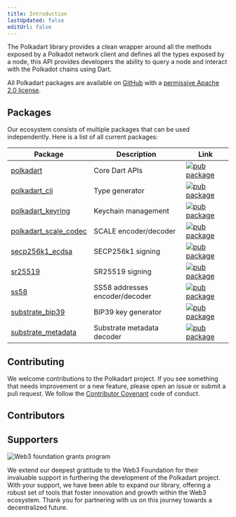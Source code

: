 ```yaml
---
title: Introduction
lastUpdated: false
editUrl: false
---
```


The Polkadart library provides a clean wrapper around all the methods exposed by a Polkadot network client and defines all the types exposed by a node, this API provides developers the ability to query a node and interact with the Polkadot chains using Dart.

All Polkadart packages are available on [GitHub](https://github.com/leonardocustodio/polkadart) with a [permissive Apache 2.0 license](https://github.com/leonardocustodio/polkadart/blob/main/LICENSE).

## Packages

Our ecosystem consists of multiple packages that can be used independently. Here is a list of all current packages:

| Package                            | Description                    | Link                                                                                                                     |
| -----------------------------------| ------------------------------ | ----------------------------------------------------- |
| [polkadart](https://github.com/leonardocustodio/polkadart/tree/master/packages/polkadart)                         | Core Dart APIs                 | [![pub package](https://img.shields.io/pub/v/polkadart.svg)](https://pub.dev/packages/polkadart)                         |
| [polkadart_cli](https://github.com/leonardocustodio/polkadart/tree/master/packages/polkadart_cli)                 | Type generator                 | [![pub package](https://img.shields.io/pub/v/polkadart_cli.svg)](https://pub.dev/packages/polkadart_cli)                 |
| [polkadart_keyring](https://github.com/leonardocustodio/polkadart/tree/master/packages/polkadart_keyring)         | Keychain management            | [![pub package](https://img.shields.io/pub/v/polkadart_keyring.svg)](https://pub.dev/packages/polkadart_keyring)         |
| [polkadart_scale_codec](https://github.com/leonardocustodio/polkadart/tree/master/packages/polkadart_scale_codec) | SCALE encoder/decoder          | [![pub package](https://img.shields.io/pub/v/polkadart_scale_codec.svg)](https://pub.dev/packages/polkadart_scale_codec) |
| [secp256k1_ecdsa](https://github.com/leonardocustodio/polkadart/tree/master/packages/secp256k1_ecdsa)             | SECP256k1 signing              | [![pub package](https://img.shields.io/pub/v/secp256k1_ecdsa.svg)](https://pub.dev/packages/secp256k1_ecdsa)             |
| [sr25519](https://github.com/leonardocustodio/polkadart/tree/master/packages/sr25519)                             | SR25519 signing                | [![pub package](https://img.shields.io/pub/v/sr25519.svg)](https://pub.dev/packages/sr25519)                             |
| [ss58](https://github.com/leonardocustodio/polkadart/tree/master/packages/ss58)                                   | SS58 addresses encoder/decoder | [![pub package](https://img.shields.io/pub/v/ss58.svg)](https://pub.dev/packages/ss58)                                   |
| [substrate_bip39](https://github.com/leonardocustodio/polkadart/tree/master/packages/substrate_bip39)             | BIP39 key generator            | [![pub package](https://img.shields.io/pub/v/substrate_bip39.svg)](https://pub.dev/packages/substrate_bip39)             |
| [substrate_metadata](https://github.com/leonardocustodio/polkadart/tree/master/packages/substrate_metadata)       | Substrate metadata decoder     | [![pub package](https://img.shields.io/pub/v/substrate_metadata.svg)](https://pub.dev/packages/substrate_metadata)       |

## Contributing

We welcome contributions to the Polkadart project. If you see something that needs improvement or a new feature, please open an issue or submit a pull request. We follow the [Contributor Covenant](https://www.contributor-covenant.org/version/2/0/code_of_conduct/) code of conduct.

## Contributors

<Contributors />

## Supporters

<img
	src="https://raw.githubusercontent.com/w3f/Grants-Program/00855ef70bc503433dc9fccc057c2f66a426a82b/static/img/badge_black.svg"
	alt="Web3 foundation grants program"
/>

We extend our deepest gratitude to the Web3 Foundation for their invaluable support in furthering the development of the Polkadart project. With your support, we have been able to expand our library, offering a robust set of tools that foster innovation and growth within the Web3 ecosystem. Thank you for partnering with us on this journey towards a decentralized future.



